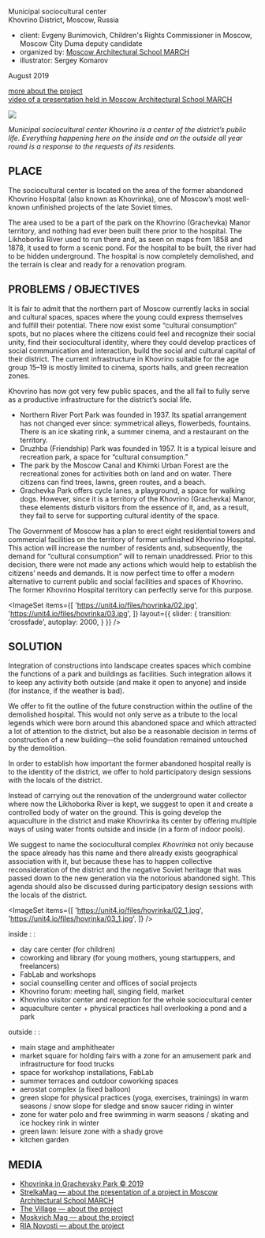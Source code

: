 
<Title>KHOVRINKA</Title>

Municipal sociocultural center<br/>
Khovrino District, Moscow, Russia

- client: Evgeny Bunimovich, Children's Rights Commissioner in Moscow, Moscow City Duma deputy candidate
- organized by: [Moscow Architectural School MARCH](https://march.ru/)
- illustrator: Sergey Komarov

August 2019

[more about the project](https://issuu.com/unit4/docs/hovrinka)<br/>
[video of a presentation held in Moscow Architectural School MARCH](https://www.yabloko.ru/regnews/Moscow/2019/08/22)

<Image src='https://unit4.io/files/hovrinka/01.jpg'/>

_Municipal sociocultural center Khovrino is a center of the district’s public life. Everything happening here on the inside and on the outside all year round is a response to the requests of its residents._

## PLACE
The sociocultural center is located on the area of the former abandoned Khovrino Hospital (also known as Khovrinka), one of Moscow’s most well-known unfinished projects of the late Soviet times.

The area used to be a part of the park on the Khovrino (Grachevka) Manor territory, and nothing had ever been built there prior to the hospital. The Likhoborka River used to run there and, as seen on maps from 1858 and 1878, it used to form a scenic pond. For the hospital to be built, the river had to be hidden underground. The hospital is now completely demolished, and the terrain is clear and ready for a renovation program.

## PROBLEMS / OBJECTIVES

It is fair to admit that the northern part of Moscow currently lacks in social and cultural spaces, spaces where the young could express themselves and fulfill their potential. There now exist some “cultural consumption” spots, but no places where the citizens could feel and recognize their social unity, find their sociocultural identity, where they could develop practices of social communication and interaction, build the social and cultural capital of their district. The current infrastructure in Khovrino suitable for the age group 15–19 is mostly limited to cinema, sports halls, and green recreation zones. 

Khovrino has now got very few public spaces, and the all fail to fully serve as a productive infrastructure for the district’s social life.

- Northern River Port Park was founded in 1937. Its spatial arrangement has not changed ever since: symmetrical alleys, flowerbeds, fountains. There is an ice skating rink, a summer cinema, and a restaurant on the territory.
- Druzhba (Friendship) Park was founded in 1957. It is a typical leisure and recreation park, a space for “cultural consumption.”
- The park by the Moscow Canal and Khimki Urban Forest are the recreational zones for activities both on land and on water. There citizens can find trees, lawns, green routes, and a beach.
- Grachevka Park offers cycle lanes, a playground, a space for walking dogs. However, since it is a territory of the Khovrino (Grachevka) Manor, these elements disturb visitors from the essence of it, and, as a result, they fail to serve for supporting cultural identity of the space.

The Government of Moscow has a plan to erect eight residential towers and commercial facilities on the territory of former unfinished Khovrino Hospital. This action will increase the number of residents and, subsequently, the demand for “cultural consumption” will to remain unaddressed. Prior to this decision, there were not made any actions which would help to establish the citizens’ needs and demands. It is now perfect time to offer a modern alternative to current public and social facilities and spaces of Khovrino. The former Khovrino Hospital territory can perfectly serve for this purpose.

<ImageSet
    items={[
        'https://unit4.io/files/hovrinka/02.jpg',
        'https://unit4.io/files/hovrinka/03.jpg',
    ]}
    layout={{
        slider: {
            transition: 'crossfade',
            autoplay: 2000,
        }
    }}
/>

## SOLUTION

Integration of constructions into landscape creates spaces which combine the functions of a park and buildings as facilities. Such integration allows it to keep any activity both outside (and make it open to anyone) and inside (for instance, if the weather is bad).

We offer to fit the outline of the future construction within the outline of the demolished hospital. This would not only serve as a tribute to the local legends which were born around this abandoned space and which attracted a lot of attention to the district, but also be a reasonable decision in terms of construction of a new building—the solid foundation remained untouched by the demolition.

In order to establish how important the former abandoned hospital really is to the identity of the district, we offer to hold participatory design sessions with the locals of the district.

Instead of carrying out the renovation of the underground water collector where now the Likhoborka River is kept, we suggest to open it and create a controlled body of water on the ground. This is going develop the aquaculture in the district and make Khovrinka its center by offering multiple ways of using water fronts outside and inside (in a form of indoor pools).

We suggest to name the sociocultural complex _Khovrinka_ not only because the space already has this name and there already exists geographical association with it, but because these has to happen collective reconsideration of the district and the negative Soviet heritage that was passed down to the new generation via the notorious abandoned sight. This agenda should also be discussed during participatory design sessions with the locals of the district.

<ImageSet
    items={[
        'https://unit4.io/files/hovrinka/02_1.jpg',
        'https://unit4.io/files/hovrinka/03_1.jpg',
    ]}
/>

inside : :
- day care center (for children)
- coworking and library (for young mothers, young startuppers, and freelancers)
- FabLab and workshops
- social counselling center and offices of social projects
- Khovrino forum: meeting hall, singing field, market
- Khovrino visitor center and reception for the whole sociocultural center
- aquaculture center + physical practices hall overlooking a pond and a park 

outside : :
- main stage and amphitheater
- market square for holding fairs with a zone for an amusement park and infrastructure for food trucks
- space for workshop installations, FabLab
- summer terraces and outdoor coworking spaces
- aerostat complex (a fixed balloon)
- green slope for physical practices (yoga, exercises, trainings) in warm seasons / snow slope for sledge and snow saucer riding in winter
- zone for water polo and free swimming in warm seasons / skating and ice hockey rink in winter
- green lawn: leisure zone with a shady grove
- kitchen garden

## MEDIA

- [Khovrinka in Grachevsky Park © 2019](https://khovrinka.ru/)
- [StrelkaMag — about the presentation of a project in Moscow Architectural School MARCH](https://strelkamag.com/ru/news/vernut-reku-i-sdelat-kulturnyi-centr-kakim-arkhitektory-vidyat-park-na-meste-byvshei-khovrinskoi-bolnicy)
- [The Village — about the project](https://www.the-village.ru/village/city/news-city/360127-hovrinka)
- [Moskvich Mag — about the project](https://moskvichmag.ru/na-meste-snesennoj-hovrinskoj-bolnitsy-moskovskie-arhitektory-hotyat-sdelat-park/)
- [RIA Novosti — about the project](https://realty.ria.ru/20190822/1557780061.html)

